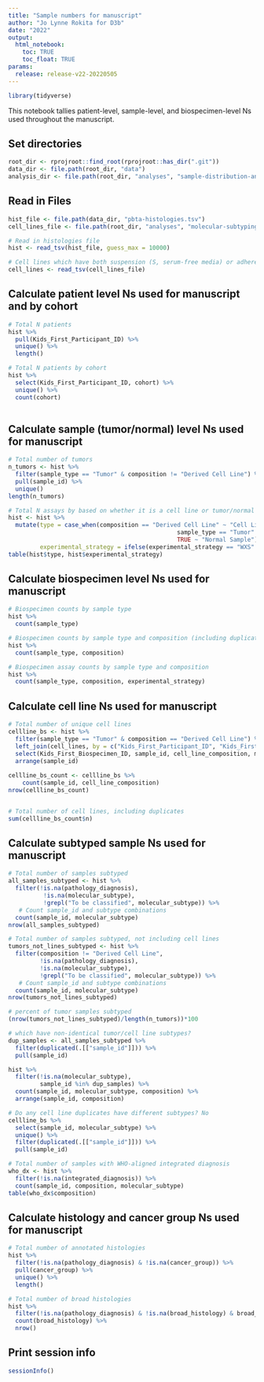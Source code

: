 ```yaml
---
title: "Sample numbers for manuscript"
author: "Jo Lynne Rokita for D3b"
date: "2022"
output: 
  html_notebook:
    toc: TRUE
    toc_float: TRUE
params:
  release: release-v22-20220505 
---
```


```r
library(tidyverse)
```
This notebook tallies patient-level, sample-level, and biospecimen-level Ns used throughout the manuscript.

## Set directories 
```r
root_dir <- rprojroot::find_root(rprojroot::has_dir(".git"))
data_dir <- file.path(root_dir, "data")
analysis_dir <- file.path(root_dir, "analyses", "sample-distribution-analysis")
```

## Read in Files
```r
hist_file <- file.path(data_dir, "pbta-histologies.tsv")
cell_lines_file <- file.path(root_dir, "analyses", "molecular-subtyping-HGG", "input", "cell-line-composition.tsv")

# Read in histologies file
hist <- read_tsv(hist_file, guess_max = 10000)

# Cell lines which have both suspension (S, serum-free media) or adherent (A, serum-containing media) compositions due to being grown in different media. 
cell_lines <- read_tsv(cell_lines_file)
```

## Calculate patient level Ns used for manuscript and by cohort


```r
# Total N patients
hist %>%
  pull(Kids_First_Participant_ID) %>%
  unique() %>%
  length()

# Total N patients by cohort
hist %>%
  select(Kids_First_Participant_ID, cohort) %>%
  unique() %>%
  count(cohort)
  
```

## Calculate sample (tumor/normal) level Ns used for manuscript

```r
# Total number of tumors
n_tumors <- hist %>%
  filter(sample_type == "Tumor" & composition != "Derived Cell Line") %>%
  pull(sample_id) %>%
  unique()
length(n_tumors)

# Total N assays by based on whether it is a cell line or tumor/normal tissue
hist <- hist %>%
  mutate(type = case_when(composition == "Derived Cell Line" ~ "Cell Line",
                                                sample_type == "Tumor" ~ "Tumor Sample",
                                                TRUE ~ "Normal Sample"),
         experimental_strategy = ifelse(experimental_strategy == "WXS" | experimental_strategy == "Targeted Sequencing", "WXS/Panel", experimental_strategy))
table(hist$type, hist$experimental_strategy)

```

## Calculate biospecimen level Ns used for manuscript

```r
# Biospecimen counts by sample type
hist %>%
  count(sample_type)

# Biospecimen counts by sample type and composition (including duplicate cell lines)
hist %>%
  count(sample_type, composition)

# Biospecimen assay counts by sample type and composition
hist %>%
  count(sample_type, composition, experimental_strategy)
```
## Calculate cell line Ns used for manuscript

```r
# Total number of unique cell lines
cellline_bs <- hist %>%
  filter(sample_type == "Tumor" & composition == "Derived Cell Line") %>%
  left_join(cell_lines, by = c("Kids_First_Participant_ID", "Kids_First_Biospecimen_ID", "sample_id")) %>%
  select(Kids_First_Biospecimen_ID, sample_id, cell_line_composition, molecular_subtype) %>%
  arrange(sample_id)
 
cellline_bs_count <- cellline_bs %>%
    count(sample_id, cell_line_composition)
nrow(cellline_bs_count)


# Total number of cell lines, including duplicates
sum(cellline_bs_count$n)
```
## Calculate subtyped sample Ns used for manuscript

```r
# Total number of samples subtyped
all_samples_subtyped <- hist %>%
  filter(!is.na(pathology_diagnosis), 
          !is.na(molecular_subtype), 
          !grepl("To be classified", molecular_subtype)) %>% 
   # Count sample_id and subtype combinations 
  count(sample_id, molecular_subtype)
nrow(all_samples_subtyped)

# Total number of samples subtyped, not including cell lines
tumors_not_lines_subtyped <- hist %>%
  filter(composition != "Derived Cell Line",
         !is.na(pathology_diagnosis), 
         !is.na(molecular_subtype), 
         !grepl("To be classified", molecular_subtype)) %>% 
   # Count sample_id and subtype combinations 
  count(sample_id, molecular_subtype)
nrow(tumors_not_lines_subtyped)

# percent of tumor samples subtyped
(nrow(tumors_not_lines_subtyped)/length(n_tumors))*100

# which have non-identical tumor/cell line subtypes?
dup_samples <- all_samples_subtyped %>%
  filter(duplicated(.[["sample_id"]])) %>%
  pull(sample_id)

hist %>%
  filter(!is.na(molecular_subtype),
         sample_id %in% dup_samples) %>%
  count(sample_id, molecular_subtype, composition) %>%
  arrange(sample_id, composition)

# Do any cell line duplicates have different subtypes? No
cellline_bs %>%
  select(sample_id, molecular_subtype) %>%
  unique() %>%
  filter(duplicated(.[["sample_id"]])) %>%
  pull(sample_id)

# Total number of samples with WHO-aligned integrated diagnosis
who_dx <- hist %>%
  filter(!is.na(integrated_diagnosis)) %>%
  count(sample_id, composition, molecular_subtype) 
table(who_dx$composition)

```
## Calculate histology and cancer group Ns used for manuscript

```r
# Total number of annotated histologies
hist %>%
  filter(!is.na(pathology_diagnosis) & !is.na(cancer_group)) %>%
  pull(cancer_group) %>%
  unique() %>%
  length()

# Total number of broad histologies
hist %>%
  filter(!is.na(pathology_diagnosis) & !is.na(broad_histology) & broad_histology != "Non-tumor") %>%
  count(broad_histology) %>%
  nrow()
```

## Print session info
```r
sessionInfo()
```
